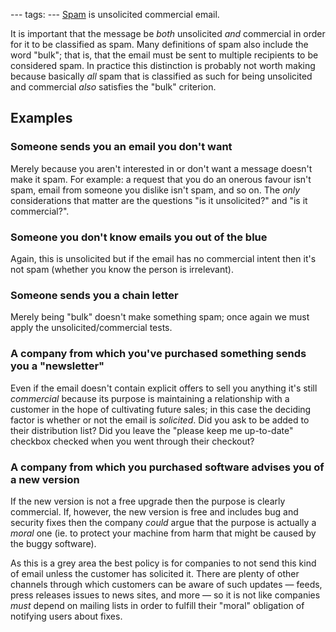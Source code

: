 ---
tags:
---
[[Spam]] is unsolicited commercial email.

It is important that the message be ''both'' unsolicited ''and'' commercial in order for it to be classified as spam. Many definitions of spam also include the word "bulk"; that is, that the email must be sent to multiple recipients to be considered spam. In practice this distinction is probably not worth making because basically ''all'' spam that is classified as such for being unsolicited and commercial ''also'' satisfies the "bulk" criterion.

== Examples ==

=== Someone sends you an email you don't want ===

Merely because you aren't interested in or don't want a message doesn't make it spam. For example: a request that you do an onerous favour isn't spam, email from someone you dislike isn't spam, and so on. The ''only'' considerations that matter are the questions "is it unsolicited?" and "is it commercial?".

=== Someone you don't know emails you out of the blue ===

Again, this is unsolicited but if the email has no commercial intent then it's not spam (whether you know the person is irrelevant).

=== Someone sends you a chain letter ===

Merely being "bulk" doesn't make something spam; once again we must apply the unsolicited/commercial tests.

=== A company from which you've purchased something sends you a "newsletter" ===

Even if the email doesn't contain explicit offers to sell you anything it's still ''commercial'' because its purpose is maintaining a relationship with a customer in the hope of cultivating future sales; in this case the deciding factor is whether or not the email is ''solicited''. Did you ask to be added to their distribution list? Did you leave the "please keep me up-to-date" checkbox checked when you went through their checkout?

=== A company from which you purchased software advises you of a new version ===

If the new version is not a free upgrade then the purpose is clearly commercial. If, however, the new version is free and includes bug and security fixes then the company ''could'' argue that the purpose is actually a ''moral'' one (ie. to protect your machine from harm that might be caused by the buggy software).

As this is a grey area the best policy is for companies to not send this kind of email unless the customer has solicited it. There are plenty of other channels through which customers can be aware of such updates &mdash; feeds, press releases issues to news sites, and more &mdash; so it is not like companies ''must'' depend on mailing lists in order to fulfill their "moral" obligation of notifying users about fixes.
